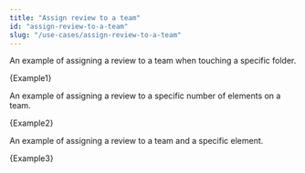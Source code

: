 ---
title: "Assign review to a team"
id: "assign-review-to-a-team"
slug: "/use-cases/assign-review-to-a-team"
---


An example of assigning a review to a team when touching a specific folder.

<CodeBlock language="yml" title="reviewpad.yml">{Example1}</CodeBlock>

An example of assigning a review to a specific number of elements on a team.

<CodeBlock language="yml" title="reviewpad.yml">{Example2}</CodeBlock>

An example of assigning a review to a team and a specific element.

<CodeBlock language="yml" title="reviewpad.yml">{Example3}</CodeBlock>
